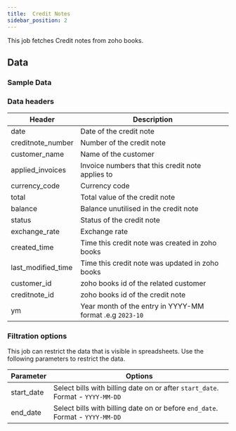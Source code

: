 ```yaml
---
title:  Credit Notes
sidebar_position: 2
---
```


This job fetches Credit notes from zoho books. 

<AddJob
  template="gsheet_zoho_books_db_get_credit_notes"
/>

## Data

### Sample Data

<Gsheet
  src="https://docs.google.com/spreadsheets/d/1-gX-uq5YrTW-6gQJYM-mNXitEOfJLTiQCvPtV8CR1Yc/edit#gid=1348788228"
/>


### Data headers

| Header | Description |
|----|----|
| date | Date of the credit note |
| creditnote_number | Number of the credit note |
| customer_name | Name of the customer |
| applied_invoices | Invoice numbers that this credit note applies to |
| currency_code | Currency code |
| total | Total value of the credit note |
| balance | Balance unutilised in the credit note |
| status | Status of the credit note |
| exchange_rate | Exchange rate |
| created_time | Time this credit note was created in zoho books |
| last_modified_time | Time this credit note was updated in zoho books |
| customer_id | zoho books id of the related customer |
| creditnote_id | zoho books id of the credit note |
| ym | Year month of the entry in YYYY-MM format .e.g `2023-10` |

### Filtration options

This job can restrict the data that is visible in spreadsheets. Use the following parameters to restrict the data.

| Parameter | Options |
|----|----|
| start_date | Select bills with billing date on or after `start_date`. Format - `YYYY-MM-DD` |
| end_date | Select bills with billing date on or before `end_date`. Format - `YYYY-MM-DD` |
<!---
| contact_id | Select bills related to a particular contact (either customer or vendor). Contact id is the id of the customer or vendor from zoho books.  |
-->

<!---
## Others

### Similar jobs

Similar sort of data can be achieved by using get accounting transaction job and filtering it by invoice type. 

### Reports that use this job

Here are some of the report templates that use this job: 
-->